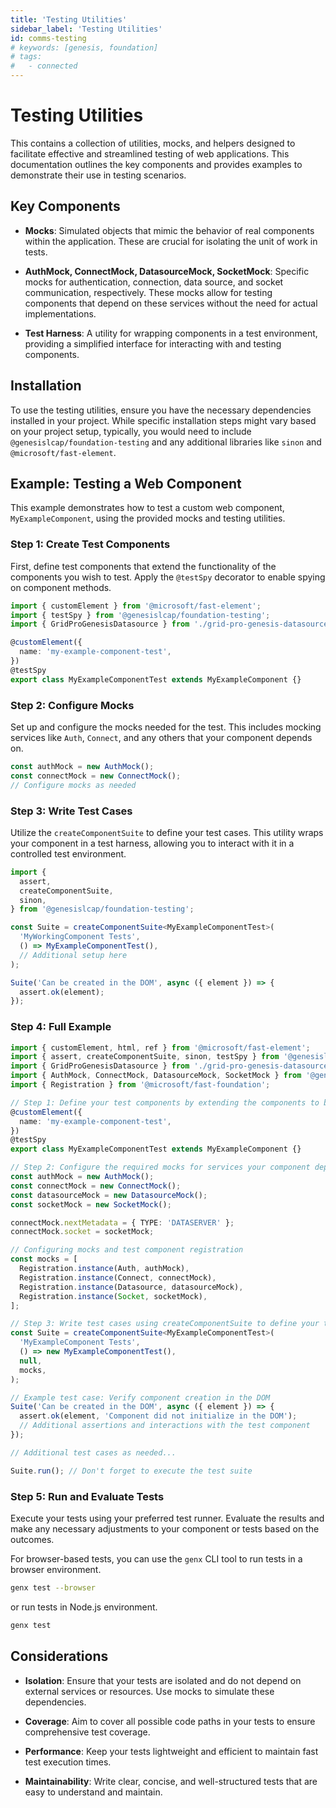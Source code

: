 ```yaml
---
title: 'Testing Utilities'
sidebar_label: 'Testing Utilities'
id: comms-testing
# keywords: [genesis, foundation]
# tags:
#   - connected
---
```


# Testing Utilities

This contains a collection of utilities, mocks, and helpers designed to facilitate effective and streamlined testing of web applications. This documentation outlines the key components and provides examples to demonstrate their use in testing scenarios.

## Key Components

- **Mocks**: Simulated objects that mimic the behavior of real components within the application. These are crucial for isolating the unit of work in tests.

- **AuthMock, ConnectMock, DatasourceMock, SocketMock**: Specific mocks for authentication, connection, data source, and socket communication, respectively. These mocks allow for testing components that depend on these services without the need for actual implementations.

- **Test Harness**: A utility for wrapping components in a test environment, providing a simplified interface for interacting with and testing components.

## Installation

To use the testing utilities, ensure you have the necessary dependencies installed in your project. While specific installation steps might vary based on your project setup, typically, you would need to include `@genesislcap/foundation-testing` and any additional libraries like `sinon` and `@microsoft/fast-element`.

## Example: Testing a Web Component

This example demonstrates how to test a custom web component, `MyExampleComponent`, using the provided mocks and testing utilities.

### Step 1: Create Test Components

First, define test components that extend the functionality of the components you wish to test. Apply the `@testSpy` decorator to enable spying on component methods.

```typescript
import { customElement } from '@microsoft/fast-element';
import { testSpy } from '@genesislcap/foundation-testing';
import { GridProGenesisDatasource } from './grid-pro-genesis-datasource';

@customElement({
  name: 'my-example-component-test',
})
@testSpy
export class MyExampleComponentTest extends MyExampleComponent {}
```

### Step 2: Configure Mocks

Set up and configure the mocks needed for the test. This includes mocking services like `Auth`, `Connect`, and any others that your component depends on.

```typescript
const authMock = new AuthMock();
const connectMock = new ConnectMock();
// Configure mocks as needed
```

### Step 3: Write Test Cases

Utilize the `createComponentSuite` to define your test cases. This utility wraps your component in a test harness, allowing you to interact with it in a controlled test environment.

```typescript
import {
  assert,
  createComponentSuite,
  sinon,
} from '@genesislcap/foundation-testing';

const Suite = createComponentSuite<MyExampleComponentTest>(
  'MyWorkingComponent Tests',
  () => MyExampleComponentTest(),
  // Additional setup here
);

Suite('Can be created in the DOM', async ({ element }) => {
  assert.ok(element);
});
```

### Step 4: Full Example

```typescript
import { customElement, html, ref } from '@microsoft/fast-element';
import { assert, createComponentSuite, sinon, testSpy } from '@genesislcap/foundation-testing';
import { GridProGenesisDatasource } from './grid-pro-genesis-datasource';
import { AuthMock, ConnectMock, DatasourceMock, SocketMock } from '@genesislcap/foundation-comms';
import { Registration } from '@microsoft/fast-foundation';

// Step 1: Define your test components by extending the components to be tested
@customElement({
  name: 'my-example-component-test',
})
@testSpy
export class MyExampleComponentTest extends MyExampleComponent {}

// Step 2: Configure the required mocks for services your component depends on
const authMock = new AuthMock();
const connectMock = new ConnectMock();
const datasourceMock = new DatasourceMock();
const socketMock = new SocketMock();

connectMock.nextMetadata = { TYPE: 'DATASERVER' };
connectMock.socket = socketMock;

// Configuring mocks and test component registration
const mocks = [
  Registration.instance(Auth, authMock),
  Registration.instance(Connect, connectMock),
  Registration.instance(Datasource, datasourceMock),
  Registration.instance(Socket, socketMock),
];

// Step 3: Write test cases using createComponentSuite to define your test suite
const Suite = createComponentSuite<MyExampleComponentTest>(
  'MyExampleComponent Tests',
  () => new MyExampleComponentTest(),
  null,
  mocks,
);

// Example test case: Verify component creation in the DOM
Suite('Can be created in the DOM', async ({ element }) => {
  assert.ok(element, 'Component did not initialize in the DOM');
  // Additional assertions and interactions with the test component
});

// Additional test cases as needed...

Suite.run(); // Don't forget to execute the test suite
```

### Step 5: Run and Evaluate Tests

Execute your tests using your preferred test runner. Evaluate the results and make any necessary adjustments to your component or tests based on the outcomes.

For browser-based tests, you can use the `genx` CLI tool to run tests in a browser environment.

```bash
genx test --browser
```

or run tests in Node.js environment.

```bash
genx test
```

## Considerations

- **Isolation**: Ensure that your tests are isolated and do not depend on external services or resources. Use mocks to simulate these dependencies.

- **Coverage**: Aim to cover all possible code paths in your tests to ensure comprehensive test coverage.

- **Performance**: Keep your tests lightweight and efficient to maintain fast test execution times.

- **Maintainability**: Write clear, concise, and well-structured tests that are easy to understand and maintain.
